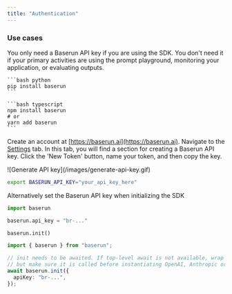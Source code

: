 ```yaml
---
title: "Authentication"
---
```


### Use cases

You only need a Baserun API key if you are using the SDK. You don't need it if your primary activities are using the prompt playground, monitoring your application, or evaluating outputs.

<Steps>
<Step title="Install Baserun">

<CodeGroup>

    ```bash python
    pip install baserun
    ```

    ```bash typescript
    npm install baserun
    # or
    yarn add baserun
    ```

</CodeGroup>
</Step>
<Step title="Get an API key">

Create an account at [https://baserun.ai](https://baserun.ai).
Navigate to the [Settings](https://baserun.ai/settings) tab.
In this tab, you will find a section for creating a Baserun API key. Click the 'New Token' button, name your token, and then copy the key.

<Frame>![Generate API key](/images/generate-api-key.gif)</Frame>
</Step>

<Step title="Set the Baserun API key as an environment variable">

```bash
export BASERUN_API_KEY="your_api_key_here"
```

Alternatively set the Baserun API key when initializing the SDK

<CodeGroup>

```python python
import baserun

baserun.api_key = "br-..."

baserun.init()
```

```typescript typescript
import { baserun } from "baserun";

// init needs to be awaited. If top-level await is not available, wrap it in an async function,
// but make sure it is called before instantiating OpenAI, Anthropic or Replicate
await baserun.init({
  apiKey: "br-...",
});
```

</CodeGroup>

</Step>

</Steps>
